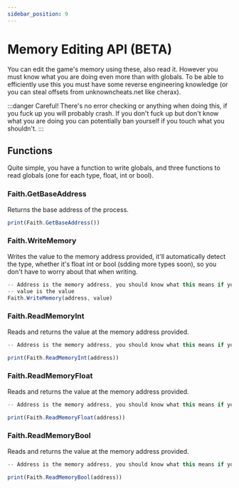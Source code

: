 ```yaml
---
sidebar_position: 9
---
```


# Memory Editing API (BETA)

You can edit the game's memory using these, also read it. However you must know what you are doing even more than with globals.
To be able to efficiently use this you must have some reverse engineering knowledge (or you can steal offsets from unknowncheats.net like cherax).

:::danger Careful!
There's no error checking or anything when doing this, if you fuck up you will probably crash.
If you don't fuck up but don't know what you are doing you can potentially ban yourself if you touch what you shouldn't.
:::

## Functions

Quite simple, you have a function to write globals, and three functions to read globals (one for each type, float, int or bool).

### Faith.GetBaseAddress
Returns the base address of the process.

```jsx title="GetBaseAddress Example"
print(Faith.GetBaseAddress())
```

### Faith.WriteMemory
Writes the value to the memory address provided, it'll automatically detect the type, whether it's float int or bool (sdding more types soon), so you don't have to worry about that when writing.

```jsx title="WriteMemory Example"
-- Address is the memory address, you should know what this means if you are using this API.
-- value is the value
Faith.WriteMemory(address, value)
```

### Faith.ReadMemoryInt
Reads and returns the value at the memory address provided.

```jsx title="ReadMemoryInt Example"
-- Address is the memory address, you should know what this means if you are using this API.

print(Faith.ReadMemoryInt(address))
```

### Faith.ReadMemoryFloat
Reads and returns the value at the memory address provided.

```jsx title="ReadMemoryFloat Example"
-- Address is the memory address, you should know what this means if you are using this API.

print(Faith.ReadMemoryFloat(address))
```

### Faith.ReadMemoryBool
Reads and returns the value at the memory address provided.

```jsx title="ReadMemoryBool Example"
-- Address is the memory address, you should know what this means if you are using this API.

print(Faith.ReadMemoryBool(address))
```